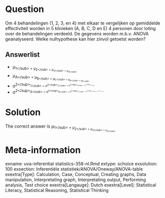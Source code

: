 Question
========

Om 4 behandelingen (1, 2, 3, en 4) met elkaar te vergelijken op gemiddelde effectiviteit worden in 5 klinieken (A, B, C, D en E) 4 personen door loting over de behandelingen verdeeld. De gegevens worden m.b.v. ANOVA geanalyseerd. Welke nulhypothese kan hier zinvol getoetst worden? 

Answerlist
----------
* &mu;<sub>1<\/sub> = &mu;<sub>2<\/sub> = &mu;<sub>3<\/sub> = &mu;<sub>4<\/sub>
* &mu;<sub>A<\/sub> = &mu;<sub>B<\/sub> = &mu;<sub>C<\/sub> = &mu;<sub>D<\/sub> = &mu;<sub>E<\/sub>
* &sigma;<sup>2<\/sup><sub>1<\/sub> = &sigma;<sup>2<\/sup><sub>2<\/sub> = &sigma;<sup>2<\/sup><sub>3<\/sub> = &sigma;<sup>2<\/sup><sub>4<\/sub>
* &sigma;<sup>2<\/sup><sub>A<\/sub> = &sigma;<sup>2<\/sup><sub>B<\/sub> = &sigma;<sup>2<\/sup><sub>C<\/sub> = &sigma;<sup>2<\/sup><sub>D<\/sub> = &sigma;<sup>2<\/sup><sub>E<\/sub>

Solution
========

The correct answer is  &mu;<sub>1<\/sub> = &mu;<sub>2<\/sub> = &mu;<sub>3<\/sub> = &mu;<sub>4<\/sub> 

Meta-information
================
exname: uva-inferential statistics-358-nl.Rmd 
extype: schoice 
exsolution: 100 
exsection: Inferentiële statistiek/ANOVA/Oneway/ANOVA-table
exextra[Type]: Calculation, Case, Conceptual, Creating graphs, Data manipulation, Interpretating graph, Interpretating output, Performing analysis, Test choice 
exextra[Langauge]: Dutch 
exextra[Level]: Statistical Literacy, Statistical Reasoning, Statistical Thinking 
